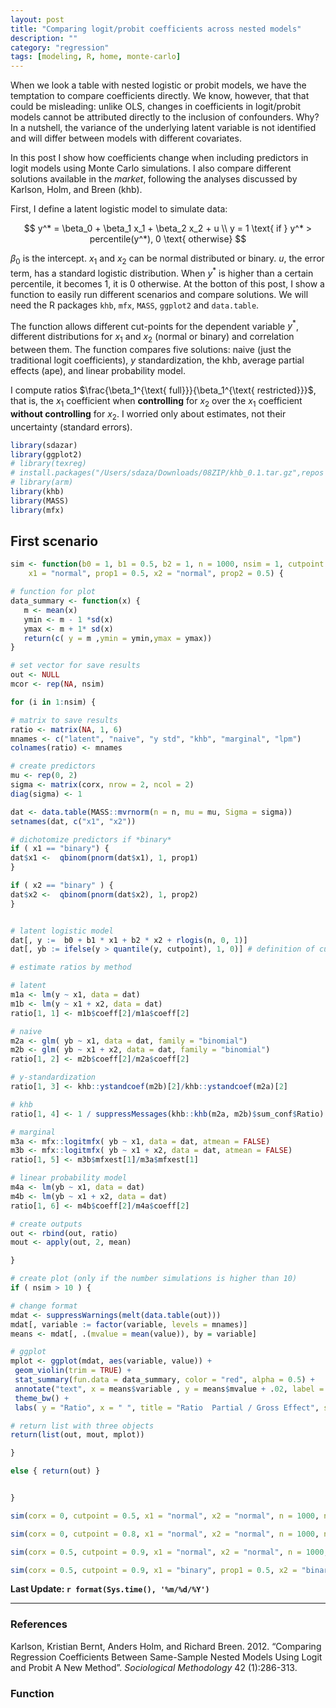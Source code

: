 ```yaml
---
layout: post
title: "Comparing logit/probit coefficients across nested models"
description: ""
category: "regression"
tags: [modeling, R, home, monte-carlo]
---
```



When we look a table with nested logistic or probit models, we have the temptation to compare coefficients directly.  We know, however, that that could be misleading: unlike OLS, changes in coefficients in logit/probit models cannot be attributed directly to the inclusion of confounders. Why? In a nutshell, the variance of the underlying latent variable is not identified and will differ between models with different covariates.

In this post I show how coefficients change when including predictors in logit models using Monte Carlo simulations. I also compare different solutions available in the *market*, following the analyses discussed by Karlson, Holm, and Breen (khb).

First, I define a latent logistic model to simulate data:

$$
y^* = \beta_0 + \beta_1 x_1 + \beta_2 x_2 + u \\
y = 1 \text{ if } y^* > percentile(y^*), 0 \text{ otherwise}
$$

$\beta_0$ is the intercept. $x_1$ and $x_2$ can be normal distributed or binary. $u$, the error term, has a standard logistic distribution. When $y^*$ is higher than a certain percentile, it becomes 1, it is 0 otherwise. At the botton of this post, I show a function to easily run different scenarios and compare solutions. We will need the R packages `khb`, `mfx`, `MASS`, `ggplot2` and `data.table`.

The function allows different cut-points for the dependent variable $y^*$, different distributions for $x_1$ and $x_2$ (normal or binary) and correlation between them. The function compares five solutions: naive (just the traditional logit coefficients), $y$ standardization, the khb, average partial effects (ape), and linear probability model.

I compute ratios  $\frac{\beta_1^{\text{ full}}}{\beta_1^{\text{ restricted}}}$, that is, the $x_1$ coefficient when **controlling** for $x_2$ over the $x_1$ coefficient **without controlling** for $x_2$. I worried only about estimates, not their uncertainty (standard errors).



```r
library(sdazar)
library(ggplot2)
# library(texreg)
# install.packages("/Users/sdaza/Downloads/08ZIP/khb_0.1.tar.gz",repos = NULL, type="source")
# library(arm)
library(khb)
library(MASS)
library(mfx)
```

<h2 class="section-heading">First scenario</h2>



```r
sim <- function(b0 = 1, b1 = 0.5, b2 = 1, n = 1000, nsim = 1, cutpoint = 0.5, corx = 0.5,
	x1 = "normal", prop1 = 0.5, x2 = "normal", prop2 = 0.5) {

# function for plot
data_summary <- function(x) {
   m <- mean(x)
   ymin <- m - 1 *sd(x)
   ymax <- m + 1* sd(x)
   return(c( y = m ,ymin = ymin,ymax = ymax))
}

# set vector for save results
out <- NULL
mcor <- rep(NA, nsim)

for (i in 1:nsim) {

# matrix to save results
ratio <- matrix(NA, 1, 6)
mnames <- c("latent", "naive", "y std", "khb", "marginal", "lpm")
colnames(ratio) <- mnames

# create predictors
mu <- rep(0, 2)
sigma <- matrix(corx, nrow = 2, ncol = 2)
diag(sigma) <- 1

dat <- data.table(MASS::mvrnorm(n = n, mu = mu, Sigma = sigma))
setnames(dat, c("x1", "x2"))

# dichotomize predictors if *binary*
if ( x1 == "binary") {
dat$x1 <-  qbinom(pnorm(dat$x1), 1, prop1)
}

if ( x2 == "binary" ) {
dat$x2 <-  qbinom(pnorm(dat$x2), 1, prop2)
}


# latent logistic model
dat[, y :=  b0 + b1 * x1 + b2 * x2 + rlogis(n, 0, 1)]
dat[, yb := ifelse(y > quantile(y, cutpoint), 1, 0)] # definition of cutpoint

# estimate ratios by method

# latent
m1a <- lm(y ~ x1, data = dat)
m1b <- lm(y ~ x1 + x2, data = dat)
ratio[1, 1] <- m1b$coeff[2]/m1a$coeff[2]

# naive
m2a <- glm( yb ~ x1, data = dat, family = "binomial")
m2b <- glm( yb ~ x1 + x2, data = dat, family = "binomial")
ratio[1, 2] <- m2b$coeff[2]/m2a$coeff[2]

# y-standardization
ratio[1, 3] <- khb::ystandcoef(m2b)[2]/khb::ystandcoef(m2a)[2]

# khb
ratio[1, 4] <- 1 / suppressMessages(khb::khb(m2a, m2b)$sum_conf$Ratio)

# marginal
m3a <- mfx::logitmfx( yb ~ x1, data = dat, atmean = FALSE)
m3b <- mfx::logitmfx( yb ~ x1 + x2, data = dat, atmean = FALSE)
ratio[1, 5] <- m3b$mfxest[1]/m3a$mfxest[1]

# linear probability model
m4a <- lm(yb ~ x1, data = dat)
m4b <- lm(yb ~ x1 + x2, data = dat)
ratio[1, 6] <- m4b$coeff[2]/m4a$coeff[2]

# create outputs
out <- rbind(out, ratio)
mout <- apply(out, 2, mean)

}

# create plot (only if the number simulations is higher than 10)
if ( nsim > 10 ) {

# change format
mdat <- suppressWarnings(melt(data.table(out)))
mdat[, variable := factor(variable, levels = mnames)]
means <- mdat[, .(mvalue = mean(value)), by = variable]

# ggplot
mplot <- ggplot(mdat, aes(variable, value)) +
 geom_violin(trim = TRUE) +
 stat_summary(fun.data = data_summary, color = "red", alpha = 0.5) +
 annotate("text", x = means$variable , y = means$mvalue + .02, label = round(means$mvalue, 4), col = "blue", size = 2.7) +
 theme_bw() +
 labs( y = "Ratio", x = " ", title = "Ratio  Partial / Gross Effect", subtitle = paste0("N = ", n, ", Simulations = ", nsim))

# return list with three objects
return(list(out, mout, mplot))

}

else { return(out) }


}
```

```r

sim(corx = 0, cutpoint = 0.5, x1 = "normal", x2 = "normal", n = 1000, nsim = 100)

sim(corx = 0, cutpoint = 0.8, x1 = "normal", x2 = "normal", n = 1000, nsim = 100)

sim(corx = 0.5, cutpoint = 0.9, x1 = "normal", x2 = "normal", n = 1000, nsim = 100)

sim(corx = 0.5, cutpoint = 0.9, x1 = "binary", prop1 = 0.5, x2 = "binary", prop2 = 0.5, n = 1000, nsim = 100)

```


**Last Update: `r format(Sys.time(), '%m/%d/%Y')`**

-----

### References

Karlson, Kristian Bernt, Anders Holm, and Richard Breen. 2012. "Comparing
Regression Coefficients Between Same-Sample Nested Models Using Logit and
Probit A New Method". *Sociological Methodology* 42 (1):286-313.


### Function
